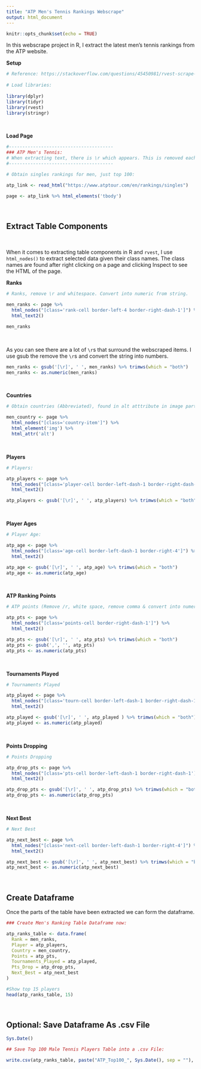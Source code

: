 ```yaml
---
title: "ATP Men's Tennis Rankings Webscrape"
output: html_document
---
```


```r
knitr::opts_chunk$set(echo = TRUE)
```


In this webscrape project in R, I extract the latest men's tennis rankings from the ATP website. 

**Setup**

```r
# Reference: https://stackoverflow.com/questions/45450981/rvest-scrape-2-classes-in-1-tag
  
# Load libraries:
  
library(dplyr)
library(tidyr)
library(rvest)
library(stringr)


```
&nbsp;


**Load Page**

```r
#---------------------------------------
### ATP Men's Tennis:
# When extracting text, there is \r which appears. This is removed each time with gsub & trimws functions
#---------------------------------------

# Obtain singles rankings for men, just top 100:

atp_link <- read_html("https://www.atptour.com/en/rankings/singles")

page <- atp_link %>% html_elements('tbody')

```

&nbsp;

## Extract Table Components

&nbsp;

When it comes to extracting table components in R and `rvest`, I use `html_nodes()` to extract selected data given their class names. The class names are found after right clicking on a page and clicking Inspect to see the HTML of the page.

**Ranks**

```r
# Ranks, remove \r and whitespace. Convert into numeric from string.

men_ranks <- page %>%
  html_nodes("[class='rank-cell border-left-4 border-right-dash-1']") %>%
  html_text2()

men_ranks
```

&nbsp;

As you can see there are a lot of `\r`s that surround the webscraped items. I use gsub the remove the `\r`s and convert the string into numbers.

```r
men_ranks <- gsub('[\r]', ' ', men_ranks) %>% trimws(which = "both")
men_ranks <- as.numeric(men_ranks)
```

&nbsp;

**Countries**

```r
# Obtain countries (Abbreviated), found in alt atttribute in image part.

men_country <- page %>%
  html_nodes("[class='country-item']") %>%
  html_element('img') %>%
  html_attr('alt')

```

&nbsp;

**Players**

```r
# Players:

atp_players <- page %>%
  html_nodes("[class='player-cell border-left-dash-1 border-right-dash-1']") %>%
  html_text2() 

atp_players <- gsub('[\r]', ' ', atp_players) %>% trimws(which = "both")

```

&nbsp;

**Player Ages**

```r
# Player Age:

atp_age <- page %>%
  html_nodes("[class='age-cell border-left-dash-1 border-right-4']") %>%
  html_text2() 

atp_age <- gsub('[\r]', ' ', atp_age) %>% trimws(which = "both")
atp_age <- as.numeric(atp_age)

```

&nbsp;

**ATP Ranking Points**

```r
# ATP points (Remove /r, white space, remove comma & convert into numeric)

atp_pts <- page %>%
  html_nodes("[class='points-cell border-right-dash-1']") %>%
  html_text2() 

atp_pts <- gsub('[\r]', ' ', atp_pts) %>% trimws(which = "both")
atp_pts <- gsub(',', '', atp_pts)
atp_pts <- as.numeric(atp_pts)

```

&nbsp;

**Tournaments Played**

```r
# Tournaments Played

atp_played <- page %>%
  html_nodes("[class='tourn-cell border-left-dash-1 border-right-dash-1']") %>%
  html_text2() 

atp_played <- gsub('[\r]', ' ', atp_played ) %>% trimws(which = "both")
atp_played <- as.numeric(atp_played)
```

&nbsp;

**Points Dropping**

```r
# Points Dropping

atp_drop_pts <- page %>%
  html_nodes("[class='pts-cell border-left-dash-1 border-right-dash-1']") %>%
  html_text2() 

atp_drop_pts <- gsub('[\r]', ' ', atp_drop_pts) %>% trimws(which = "both")
atp_drop_pts <- as.numeric(atp_drop_pts)

```

&nbsp;

**Next Best**

```r
# Next Best

atp_next_best <- page %>%
  html_nodes("[class='next-cell border-left-dash-1 border-right-4']") %>%
  html_text2() 

atp_next_best <- gsub('[\r]', ' ', atp_next_best) %>% trimws(which = "both")
atp_next_best <- as.numeric(atp_next_best)
```

&nbsp;

## Create Dataframe

Once the parts of the table have been extracted we can form the dataframe.

```r

### Create Men's Ranking Table Dataframe now:

atp_ranks_table <- data.frame(
  Rank = men_ranks,
  Player = atp_players,
  Country = men_country,
  Points = atp_pts,
  Tournaments_Played = atp_played,
  Pts_Drop = atp_drop_pts,
  Next_Best = atp_next_best
)

#Show top 15 players
head(atp_ranks_table, 15)
```

&nbsp;

## Optional: Save Dataframe As .csv File

```r
Sys.Date()
```


```r
## Save Top 100 Male Tennis Players Table into a .csv File:

write.csv(atp_ranks_table, paste("ATP_Top100_", Sys.Date(), sep = ""), row.names = FALSE)
```